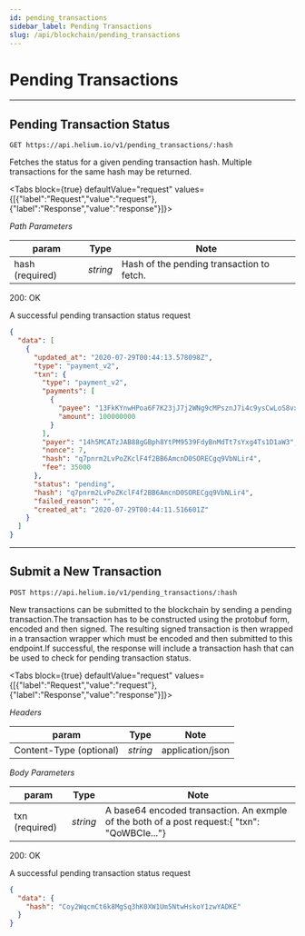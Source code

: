 ```yaml
---
id: pending_transactions
sidebar_label: Pending Transactions
slug: /api/blockchain/pending_transactions
---
```



# Pending Transactions

---

## Pending Transaction Status

```
GET https://api.helium.io/v1/pending_transactions/:hash
```

Fetches the status for a given pending transaction hash. Multiple transactions
for the same hash may be returned.

<Tabs
  block={true}
  defaultValue="request"
  values={[{"label":"Request","value":"request"},{"label":"Response","value":"response"}]}>
<TabItem value="request">

_Path Parameters_

| param           | Type     | Note                                      |
| --------------- | -------- | ----------------------------------------- |
| hash (required) | _string_ | Hash of the pending transaction to fetch. |

</TabItem>
<TabItem value="response">

200: OK

A successful pending transaction status request

```json
{
  "data": [
    {
      "updated_at": "2020-07-29T00:44:13.578098Z",
      "type": "payment_v2",
      "txn": {
        "type": "payment_v2",
        "payments": [
          {
            "payee": "13FkKYnwHPoa6F7K23jJ7j2WNg9cMPsznJ7i4c9ysCwLoS8vx3E",
            "amount": 100000000
          }
        ],
        "payer": "14h5MCATzJAB88gGBph8YtPM9539FdyBnMdTt7sYxg4Ts1D1aW3",
        "nonce": 7,
        "hash": "q7pnrm2LvPoZKclF4f2BB6AmcnD0SORECgq9VbNLir4",
        "fee": 35000
      },
      "status": "pending",
      "hash": "q7pnrm2LvPoZKclF4f2BB6AmcnD0SORECgq9VbNLir4",
      "failed_reason": "",
      "created_at": "2020-07-29T00:44:11.516601Z"
    }
  ]
}
```

</TabItem>
</Tabs>

---

## Submit a New Transaction

```
POST https://api.helium.io/v1/pending_transactions/:hash
```

New transactions can be submitted to the blockchain by sending a pending
transaction.The transaction has to be constructed using the protobuf form,
encoded and then signed. The resulting signed transaction is then wrapped in a
transaction wrapper which must be encoded and then submitted to this endpoint.If
successful, the response will include a transaction hash that can be used to
check for pending transaction status.

<Tabs
  block={true}
  defaultValue="request"
  values={[{"label":"Request","value":"request"},{"label":"Response","value":"response"}]}>
<TabItem value="request">

_Headers_

| param                   | Type     | Note             |
| ----------------------- | -------- | ---------------- |
| Content-Type (optional) | _string_ | application/json |

_Body Parameters_

| param          | Type     | Note                                                                                         |
| -------------- | -------- | -------------------------------------------------------------------------------------------- |
| txn (required) | _string_ | A base64 encoded transaction. An exmple of the both of a post request:{ "txn": "QoWBCIe..."} |

</TabItem>
<TabItem value="response">

200: OK

A successful pending transaction status request

```json
{
  "data": {
    "hash": "Coy2WqcmCt6k8MgSq3hK0XW1Um5NtwHskoY1zwYADKE"
  }
}
```

</TabItem>
</Tabs>
